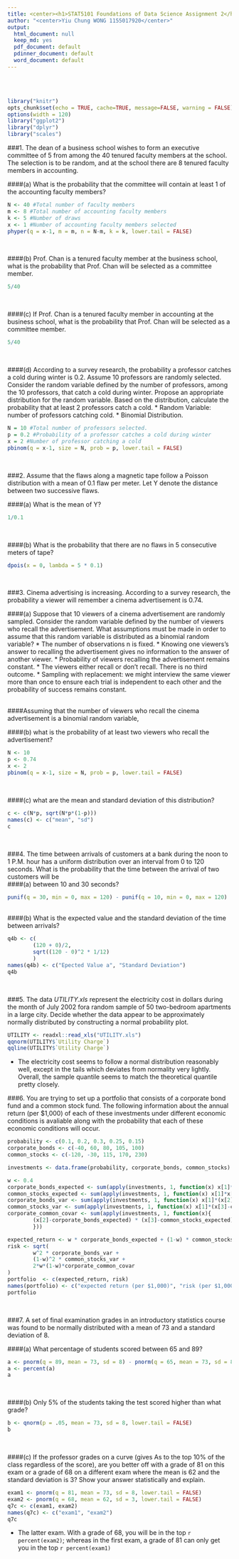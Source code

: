```yaml
---
title: <center><h1>STAT5101 Foundations of Data Science Assignment 2</h1></center><br/>
author: "<center>Yiu Chung WONG 1155017920</center>"
output:
  html_document: null
  keep_md: yes
  pdf_document: default
  pdinner_document: default
  word_document: default
--- 
```


<br />
<br />

```r
library("knitr")
opts_chunk$set(echo = TRUE, cache=TRUE, message=FALSE, warning = FALSE)
options(width = 120)
library("ggplot2")
library("dplyr")
library("scales")
```


###1. The dean of a business school wishes to form an executive committee of 5 from among the 40 tenured faculty members at the school. The selection is to be random, and at the school there are 8 tenured faculty members in accounting. 
<br />

####(a) What is the probability that the committee will contain at least 1 of the accounting faculty members?  
```r
N <- 40 #Total number of faculty members
m <- 8 #Total number of accounting faculty members
k <- 5 #Number of draws
x <- 1 #Number of accounting faculty members selected
phyper(q = x-1, m = m, n = N-m, k = k, lower.tail = FALSE)
```
<br />

####(b) Prof. Chan is a tenured faculty member at the business school, what is the probability that Prof. Chan will be selected as a committee member. 
```r
5/40
```
<br />

####(c) If Prof. Chan is a tenured faculty member in accounting at the business school, what is the probability that Prof. Chan will be selected as a committee member. 
```r
5/40
```
<br />

####(d) According to a survey research, the probability a professor catches a cold during winter is 0.2. Assume 10 professors are randomly selected. Consider the random variable defined by the number of professors, among the 10 professors, that catch a cold during winter. Propose an appropriate distribution for the random variable. Based on the distribution, calculate the probability that at least 2 professors catch a cold.
* Random Variable: number of professors catching cold.
* Binomial Distribution.
```r
N = 10 #Total number of professors selected.
p = 0.2 #Probability of a professor catches a cold during winter
x = 2 #Number of professor catching a cold
pbinom(q = x-1, size = N, prob = p, lower.tail = FALSE)
```
<br />

###2. Assume that the flaws along a magnetic tape follow a Poisson distribution with a mean of 0.1 flaw per meter. Let Y denote the distance between two successive flaws. 
<br />

####(a) What is the mean of Y? 
```r
1/0.1
```
<br />

####(b) What is the probability that there are no flaws in 5 consecutive meters of tape?
```r
dpois(x = 0, lambda = 5 * 0.1)
```
<br />

###3. Cinema advertising is increasing. According to a survey research, the probability a viewer will remember a cinema advertisement is 0.74. 
<br />

####(a) Suppose that 10 viewers of a cinema advertisement are randomly sampled. Consider the random variable defined by the number of viewers who recall the advertisement. What assumptions must be made in order to assume that this random variable is distributed as a binomial random variable?
* The number of observations n is fixed.
* Knowing one viewers's answer to recalling the advertisement gives no information to the answer of another viewer.
* Probability of viewers recalling the advertisement remains constant.
* The viewers either recall or don't recall. There is no third outcome.
* Sampling with replacement: we might interview the same viewer more than once to ensure each trial is independent to each other and the probability of success remains constant.
<br />
<br />

####Assuming that the number of viewers who recall the cinema advertisement is a binomial random variable,
<br />

####(b) what is the probability of at least two viewers who recall the advertisement?
```r
N <- 10
p <- 0.74
x <- 2
pbinom(q = x-1, size = N, prob = p, lower.tail = FALSE)
```
<br />

####(c) what are the mean and standard deviation of this distribution? 
```r
c <- c(N*p, sqrt(N*p*(1-p)))
names(c) <- c("mean", "sd")
c
```
<br />

###4. The time between arrivals of customers at a bank during the noon to 1 P.M. hour has a uniform distribution over an interval from 0 to 120 seconds.  What is the probability that the time between the arrival of two customers will be 
<br />
####(a) between 10 and 30 seconds?
```r
punif(q = 30, min = 0, max = 120) - punif(q = 10, min = 0, max = 120)
```
<br />
####(b) What is the expected value and the standard deviation of the time between arrivals?
```r
q4b <- c(
        (120 + 0)/2, 
        sqrt((120 - 0)^2 * 1/12)
        )
names(q4b) <- c("Epected Value a", "Standard Deviation")
q4b
```
<br />

###5. The data *UTILITY.xls* represent the electricity cost in dollars during the month of July 2002 fora random sample of 50 two-bedroom apartments in a large city.  Decide whether the data appear to be approximately normally distributed by constructing a normal probability plot.
<br />

```r
UTILITY <- readxl::read_xls("UTILITY.xls")
qqnorm(UTILITY$`Utility Charge`)
qqline(UTILITY$`Utility Charge`)
```

* The electricity cost seems to follow a normal distribution reasonably well, except in the  tails which deviates from normality very lightly. Overall, the sample quantile seems to match the theoretical quantile pretty closely. 
<br />

###6. You are trying to set up a portfolio that consists of a corporate bond fund and a common stock fund. The following information about the annual return (per $1,000) of each of these investments under different economic conditions is avaliable along with the probability that each of these economic conditions will occur.
<br />
```r
probability <- c(0.1, 0.2, 0.3, 0.25, 0.15)
corporate_bonds <- c(-40, 60, 80, 105, 100)
common_stocks <- c(-120, -30, 115, 170, 230)

investments <- data.frame(probability, corporate_bonds, common_stocks)  

w <- 0.4
corporate_bonds_expected <- sum(apply(investments, 1, function(x) x[1]*x[2]))
common_stocks_expected <- sum(apply(investments, 1, function(x) x[1]*x[3]))
corporate_bonds_var <- sum(apply(investments, 1, function(x) x[1]*(x[2]-corporate_bonds_expected)^2))
common_stocks_var <- sum(apply(investments, 1, function(x) x[1]*(x[3]-common_stocks_expected)^2))
corporate_common_covar <- sum(apply(investments, 1, function(x){
        (x[2]-corporate_bonds_expected) * (x[3]-common_stocks_expected) * x[1]
        }))

expected_return <- w * corporate_bonds_expected + (1-w) * common_stocks_expected
risk <- sqrt(
        w^2 * corporate_bonds_var + 
        (1-w)^2 * common_stocks_var + 
        2*w*(1-w)*corporate_common_covar 
)
portfolio  <- c(expected_return, risk)
names(portfolio) <- c("expected return (per $1,000)", "risk (per $1,000)")
portfolio 
```
<br />

###7. A  set  of  final  examination  grades  in  an  introductory  statistics  course  was  found  to  be  normally distributed with a mean of 73 and a standard deviation of 8.
<br />     

####(a) What percentage of students scored between 65 and 89?
```r
a <- pnorm(q = 89, mean = 73, sd = 8) - pnorm(q = 65, mean = 73, sd = 8)
a <- percent(a)
a
```
<br />     

####(b) Only 5% of the students taking the test scored higher than what grade?
```r
b <- qnorm(p = .05, mean = 73, sd = 8, lower.tail = FALSE)
b
```
<br /> 

####(c) If the professor grades on a curve (gives As to the top 10% of the class regardless of the score), are you better off with a grade of 81 on this exam or a grade of 68 on a different exam where the mean is 62 and the standard deviation is 3?  Show your answer statistically and explain.
```r
exam1 <- pnorm(q = 81, mean = 73, sd = 8, lower.tail = FALSE)
exam2 <- pnorm(q = 68, mean = 62, sd = 3, lower.tail = FALSE)
q7c <- c(exam1, exam2)
names(q7c) <- c("exam1", "exam2")
q7c
```
* The latter exam. With a grade of 68, you will be in the top `r percent(exam2)`; whereas in the first exam, a grade of 81 can only get you in the top `r percent(exam1)`